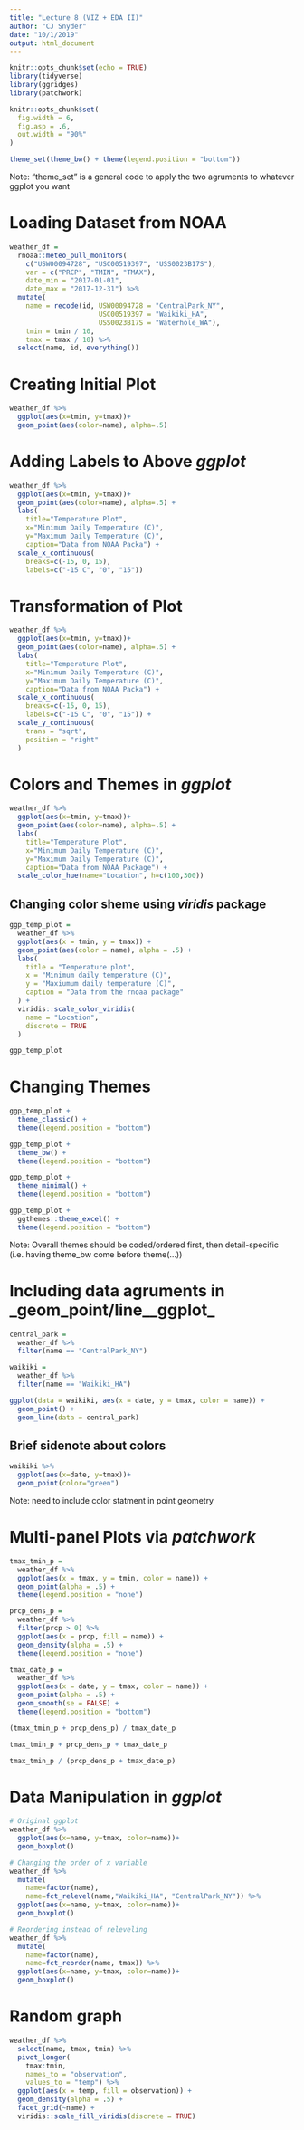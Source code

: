 ```yaml
---
title: "Lecture 8 (VIZ + EDA II)"
author: "CJ Snyder"
date: "10/1/2019"
output: html_document
---
```


```r
knitr::opts_chunk$set(echo = TRUE)
library(tidyverse)
library(ggridges)
library(patchwork)

knitr::opts_chunk$set(
  fig.width = 6,
  fig.asp = .6,
  out.width = "90%"
)

theme_set(theme_bw() + theme(legend.position = "bottom"))
```

Note: "theme_set" is a general code to apply the two agruments to whatever ggplot you want

# Loading Dataset from NOAA
```r
weather_df = 
  rnoaa::meteo_pull_monitors(
    c("USW00094728", "USC00519397", "USS0023B17S"),
    var = c("PRCP", "TMIN", "TMAX"), 
    date_min = "2017-01-01",
    date_max = "2017-12-31") %>%
  mutate(
    name = recode(id, USW00094728 = "CentralPark_NY", 
                      USC00519397 = "Waikiki_HA",
                      USS0023B17S = "Waterhole_WA"),
    tmin = tmin / 10,
    tmax = tmax / 10) %>%
  select(name, id, everything())
```

# Creating Initial Plot
```r
weather_df %>% 
  ggplot(aes(x=tmin, y=tmax))+
  geom_point(aes(color=name), alpha=.5)
```

# Adding Labels to Above _ggplot_
```r
weather_df %>% 
  ggplot(aes(x=tmin, y=tmax))+
  geom_point(aes(color=name), alpha=.5) +
  labs(
    title="Temperature Plot",
    x="Minimum Daily Temperature (C)",
    y="Maximum Daily Temperature (C)",
    caption="Data from NOAA Packa") + 
  scale_x_continuous(
    breaks=c(-15, 0, 15),
    labels=c("-15 C", "0", "15"))
```

# Transformation of Plot
```r
weather_df %>% 
  ggplot(aes(x=tmin, y=tmax))+
  geom_point(aes(color=name), alpha=.5) +
  labs(
    title="Temperature Plot",
    x="Minimum Daily Temperature (C)",
    y="Maximum Daily Temperature (C)",
    caption="Data from NOAA Packa") + 
  scale_x_continuous(
    breaks=c(-15, 0, 15),
    labels=c("-15 C", "0", "15")) +
  scale_y_continuous(
    trans = "sqrt",
    position = "right"
  )
```

# Colors and Themes in _ggplot_
```r
weather_df %>% 
  ggplot(aes(x=tmin, y=tmax))+
  geom_point(aes(color=name), alpha=.5) +
  labs(
    title="Temperature Plot",
    x="Minimum Daily Temperature (C)",
    y="Maximum Daily Temperature (C)",
    caption="Data from NOAA Package") +
  scale_color_hue(name="Location", h=c(100,300))
```

## Changing color sheme using _viridis_ package
```r
ggp_temp_plot = 
  weather_df %>% 
  ggplot(aes(x = tmin, y = tmax)) + 
  geom_point(aes(color = name), alpha = .5) + 
  labs(
    title = "Temperature plot",
    x = "Minimum daily temperature (C)",
    y = "Maxiumum daily temperature (C)",
    caption = "Data from the rnoaa package"
  ) + 
  viridis::scale_color_viridis(
    name = "Location", 
    discrete = TRUE
  )

ggp_temp_plot
```

# Changing Themes
```r
ggp_temp_plot +
  theme_classic() +
  theme(legend.position = "bottom")

ggp_temp_plot +
  theme_bw() +
  theme(legend.position = "bottom")

ggp_temp_plot +
  theme_minimal() +
  theme(legend.position = "bottom")

ggp_temp_plot +
  ggthemes::theme_excel() +
  theme(legend.position = "bottom")
```

Note: Overall themes should be coded/ordered first, then detail-specific (i.e. having theme_bw come before theme(...))

# Including data agruments in _geom_point/line__ggplot_
```r
central_park = 
  weather_df %>% 
  filter(name == "CentralPark_NY")

waikiki = 
  weather_df %>% 
  filter(name == "Waikiki_HA")

ggplot(data = waikiki, aes(x = date, y = tmax, color = name)) + 
  geom_point() + 
  geom_line(data = central_park)
```

## Brief sidenote about colors
```r
waikiki %>% 
  ggplot(aes(x=date, y=tmax))+
  geom_point(color="green")
```
Note: need to include color statment in point geometry


# Multi-panel Plots via _patchwork_
```r
tmax_tmin_p = 
  weather_df %>% 
  ggplot(aes(x = tmax, y = tmin, color = name)) + 
  geom_point(alpha = .5) +
  theme(legend.position = "none")

prcp_dens_p = 
  weather_df %>% 
  filter(prcp > 0) %>% 
  ggplot(aes(x = prcp, fill = name)) + 
  geom_density(alpha = .5) + 
  theme(legend.position = "none")

tmax_date_p = 
  weather_df %>% 
  ggplot(aes(x = date, y = tmax, color = name)) + 
  geom_point(alpha = .5) +
  geom_smooth(se = FALSE) + 
  theme(legend.position = "bottom")

(tmax_tmin_p + prcp_dens_p) / tmax_date_p

tmax_tmin_p + prcp_dens_p + tmax_date_p

tmax_tmin_p / (prcp_dens_p + tmax_date_p)
```


# Data Manipulation in _ggplot_
```r
# Original ggplot
weather_df %>% 
  ggplot(aes(x=name, y=tmax, color=name))+
  geom_boxplot()

# Changing the order of x variable
weather_df %>% 
  mutate(
    name=factor(name),
    name=fct_relevel(name,"Waikiki_HA", "CentralPark_NY")) %>% 
  ggplot(aes(x=name, y=tmax, color=name))+
  geom_boxplot()

# Reordering instead of releveling
weather_df %>% 
  mutate(
    name=factor(name),
    name=fct_reorder(name, tmax)) %>% 
  ggplot(aes(x=name, y=tmax, color=name))+
  geom_boxplot()
```


# Random graph
```r
weather_df %>%
  select(name, tmax, tmin) %>% 
  pivot_longer(
    tmax:tmin,
    names_to = "observation", 
    values_to = "temp") %>% 
  ggplot(aes(x = temp, fill = observation)) +
  geom_density(alpha = .5) + 
  facet_grid(~name) + 
  viridis::scale_fill_viridis(discrete = TRUE)
```



